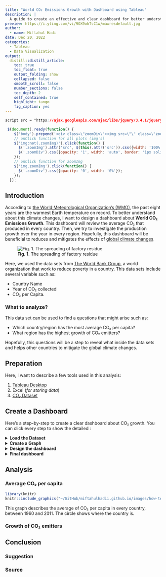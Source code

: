 ```yaml
---
title: "World CO₂ Emissions Growth with Dashboard using Tableau"
description: |
  A guide to create an effective and clear dashboard for better understand average CO₂ in the world using CO₂ dataset. 
preview: https://i.ytimg.com/vi/9OX9ohTcC1w/maxresdefault.jpg
author:
  - name: Miftahul Hadi
date: Dec 20, 2022
categories:
  - Tableau
  - Data Visualization
output:
  distill::distill_article:
    toc: true
    toc_float: true
    output_folding: show
    collapsed: false
    smooth_scroll: false
    number_sections: false
    toc_depth: 2
    self_contained: true
    highlight: tango
    fig_caption: yes
---
```


```css
script src = "https://ajax.googleapis.com/ajax/libs/jquery/3.4.1/jquery.min.js"
```

```js
 $(document).ready(function() {
    $('body').prepend('<div class=\"zoomDiv\"><img src=\"\" class=\"zoomImg\"></div>');
    // onClick function for all plots (img's)
    $('img:not(.zoomImg)').click(function() {
      $('.zoomImg').attr('src', $(this).attr('src')).css({width: '100%'});
      $('.zoomDiv').css({opacity: '1', width: 'auto', border: '1px solid white', borderRadius: '5px', position: 'fixed', top: '50%', left: '50%', marginRight: '-50%', transform: 'translate(-50%, -50%)', boxShadow: '0px 0px 50px #888888', zIndex: '50', overflow: 'auto', maxHeight: '100%'});
    });
    // onClick function for zoomImg
    $('img.zoomImg').click(function() {
      $('.zoomDiv').css({opacity: '0', width: '0%'}); 
    });
  });
```

## Introduction

According to [the World Meteorological Organization's (WMO)](https://public.wmo.int/en/media/press-release/eight-warmest-years-record-witness-upsurge-climate-change-impacts#:~:text=Temperature%3A%20The%20global%20average%20temperature,until%20the%20end%20of%202022.), the past eight years are the warmest Earth temperature on record. To better understand about this climate changes, I want to design a dashboard about **World CO₂ Emissions Growth**. This dashboard will review the average CO₂ that produced in every country. Then, we try to investigate the production growth over the year in every region. Hopefully, this dashboard will be beneficial to reduces and mitigates the effects of [global climate changes](https://www.lse.ac.uk/granthaminstitute/news/economic-co-benefits-of-reducing-co2-emissions-outweigh-the-cost-of-mitigation-for-most-big-emitters/).

![**Fig. 1.** The spreading of factory residue](https://www.sciencealert.com/images/2019-09/processed/agw_topics_1024.jpg)

Here, we used the data sets from [The World Bank Group](http://data.worldbank.org/indicator/EN.ATM.CO2E.PC), a world organization that work to reduce poverty in a country. This data sets include several variable such as:

-   Country Name
-   Year of CO₂ collected
-   CO₂ per Capita.


### What to analyze?

This data set can be used to find a questions that might arise such as:

-   Which country/region has the most average CO₂ per capita?
-   What region has the highest growth of CO₂ emitters?

Hopefully, this questions will be a step to reveal what inside the data sets and helps other countries to mitigate the global climate changes.

## Preparation

Here, I want to describe a few tools used in this analysis:

1. [Tableau Desktop](https://public.tableau.com/app/discover)
2. Excel (*for storing data*)
3. [CO₂ Dataset](http://data.worldbank.org/indicator/EN.ATM.CO2E.PC)


## Create a Dashboard
Here's a step-by-step to create a clear dashboard about CO₂ growth. You can click every step to show the detailed :

<details>
  <summary><b>Load the Dataset</b></summary>

To connect the dataset to Tableau, the step as follows:

* First, open Tableau Public application.
* Then, the first window you see might be like this.

```r
library(knitr)
knitr::include_graphics("~/GitHub/miftahulhadii.github.io/images/how-to-create-dashboard-tableau/connect-dataset-tableau.png")  
```

* Select **Microsoft Excel** (*because our dataset is in excel format*), then locate to the dataset file.
* Next, a lot of sheet inside of dataset will appear. This is Data Source window. 

```r
library(knitr)
knitr::include_graphics("~/GitHub/miftahulhadii.github.io/images/how-to-create-dashboard-tableau/connect-sheet.png")  
```
* Connect the Tableau to useful sheet that already been cleaned. Here, we choose `CO2 Data Cleaned` because the sheet involves metrics needed.
* Last, we can go to worksheet

```r
library(knitr)
knitr::include_graphics("~/GitHub/miftahulhadii.github.io/images/how-to-create-dashboard-tableau/go-to-worksheet.png")  
```

As a preview, here is a view of Tableau project we work on.

```r
library(knitr)
knitr::include_graphics("~/GitHub/miftahulhadii.github.io/images/how-to-create-dashboard-tableau/tableau-project-preview.png")  
```

As the image above, there are three sections that show up, including:

* **Left-side**  = Where the data stored.
* **Middle**     = Tools to refine your data visualization.
* **Right-side** = Place to view your visualization.
</details>

<details>
  <summary><b>Create a Graph</b></summary>
In this section, we want plotting the dataset about CO₂ activity in the World to answers question. 

#### Average CO₂ per Capita
Here's the step to create a clear graph of average CO₂ for every country:

* First, we put the `Country Name` column to **Detail** in Marks pane.

```r
library(knitr)
knitr::include_graphics("~/GitHub/miftahulhadii.github.io/images/how-to-create-dashboard-tableau/1-a-country-name.png")  
```

* A map will appear with the country as a data points.

```r
library(knitr)
knitr::include_graphics("~/GitHub/miftahulhadii.github.io/images/how-to-create-dashboard-tableau/1-b-country-appear.png")  
```

* Then, we calculate the average CO₂ per Capita for every country by **drag** the `CO2 Per Capita (metric tons)` column to **Size** in Marks pane.

```r
library(knitr)
knitr::include_graphics("~/GitHub/miftahulhadii.github.io/images/how-to-create-dashboard-tableau/1-c-avg-co2.png")  
```
 

* Average of CO₂ per Capita will appear with circle size. The larger the circle, the highest average.

```r
library(knitr)
knitr::include_graphics("~/GitHub/miftahulhadii.github.io/images/how-to-create-dashboard-tableau/1-d-country-size.png")  
```

* Then, we can **add a color divergence** on the circle to make the average CO₂ per capita more clear.

```r
library(knitr)
knitr::include_graphics("~/GitHub/miftahulhadii.github.io/images/how-to-create-dashboard-tableau/1-e-country-color.png")  
```

* Then, we can see the divergence of color in the circle. The higher the blue concentrate, higher the average. 

```r
library(knitr)
knitr::include_graphics("~/GitHub/miftahulhadii.github.io/images/how-to-create-dashboard-tableau/1-f-country-blue-divergence.png")  
```

* To make it more clear, we can change the color from Blue to Red-Green.

* Click **Edit Colors**, make the colors reversed, because green indicate low CO₂ and red for high CO₂. Make the center to 4.

```r
library(knitr)
knitr::include_graphics("~/GitHub/miftahulhadii.github.io/images/how-to-create-dashboard-tableau/1-g-country-red-green-divergence.png")  
```

* Make the size of the circle correlated to average CO₂ per Capita.

```r
library(knitr)
knitr::include_graphics("~/GitHub/miftahulhadii.github.io/images/how-to-create-dashboard-tableau/1-h-country-size.png")
```
* Add a border color on circle.

```r
library(knitr)
knitr::include_graphics("~/GitHub/miftahulhadii.github.io/images/how-to-create-dashboard-tableau/1-i-country-circle-border.png")
```

* Change the title and this is the first graph for **Average CO₂ per Capita**.

```r
library(knitr)
knitr::include_graphics("~/GitHub/miftahulhadii.github.io/images/how-to-create-dashboard-tableau/1-first-graph.png")
```


#### CO₂ Production by Region
Here's the step to a viz about CO₂ production over the years:

* First, add a new worksheet for different graph.

```r
library(knitr)
knitr::include_graphics("~/GitHub/miftahulhadii.github.io/images/how-to-create-dashboard-tableau/2-co2-production/1-add-new-worksheet.png")
```

* Add `Region` column on **color marks**.

```r
library(knitr)
knitr::include_graphics("~/GitHub/miftahulhadii.github.io/images/how-to-create-dashboard-tableau/2-co2-production/1-add-region.png")
```

* Then, add `Year` as a columns & `CO2 (kt)` as a rows.

```r
library(knitr)
knitr::include_graphics("~/GitHub/miftahulhadii.github.io/images/how-to-create-dashboard-tableau/2-co2-production/1-add-year-co2.png")
```

* Here's the graph. You see that the year is too crowded.

```r
library(knitr)
knitr::include_graphics("~/GitHub/miftahulhadii.github.io/images/how-to-create-dashboard-tableau/2-co2-production/1-b-show-graph.png")
```

* Make it only per 10 years by ranges.

```r
library(knitr)
knitr::include_graphics("~/GitHub/miftahulhadii.github.io/images/how-to-create-dashboard-tableau/2-co2-production/1-c-change-axis.png")
```

* There you go. Here the graph explain about CO₂ production by Region

```r
library(knitr)
knitr::include_graphics("~/GitHub/miftahulhadii.github.io/images/how-to-create-dashboard-tableau/2-co2-production/1-d-graph.png")
```
Next, we can combine this two graph to design a clear dashboard.
</details>

<details>
  <summary><b>Design the dashboard</b></summary>

In this section, we want to combine two graph we have created into one dashboard. Here's the step:

* First, create a **new dashboard**.

```r
library(knitr)
knitr::include_graphics("~/GitHub/miftahulhadii.github.io/images/how-to-create-dashboard-tableau/3-design-dashboard/1-create-new-dashb.png")
```

* Let's add two graph we've created before by **dragging the sheet** into canvas.

```r
library(knitr)
knitr::include_graphics("~/GitHub/miftahulhadii.github.io/images/how-to-create-dashboard-tableau/3-design-dashboard/2-drag-graph.png")
```

* After dragging two graph. Then, it will looks like this.

```r
library(knitr)
knitr::include_graphics("~/GitHub/miftahulhadii.github.io/images/how-to-create-dashboard-tableau/3-design-dashboard/3-dash-looks.png")
```

* Notice that the legend is kind of confusing. Let's move it into the relevant graph.

* To move the legend, first click **More options**, then choose **Floating**.

```r
library(knitr)
knitr::include_graphics("~/GitHub/miftahulhadii.github.io/images/how-to-create-dashboard-tableau/3-design-dashboard/4-floating-legend.png")
```

* Do this with color divergence legend. Delete the circle legend.

* Then, **remove** the unused container to make the dashboard more clear.

```r
library(knitr)
knitr::include_graphics("~/GitHub/miftahulhadii.github.io/images/how-to-create-dashboard-tableau/3-design-dashboard/5-remove-container.png")
```

</details>


<details>
  <summary><b>Final dashboard</b></summary>

Here's the final dashboard that we have created.

```r
library(knitr)
knitr::include_graphics("~/GitHub/miftahulhadii.github.io/images/how-to-create-dashboard-tableau/3-design-dashboard/6-final-dashboard.png")
```

Now, the legend is tied with each graph. It's give a context to graph and make the dashboard more clear.
</details>

## Analysis
### Average CO₂ per capita

```r
library(knitr)
knitr::include_graphics("~/GitHub/miftahulhadii.github.io/images/how-to-create-dashboard-tableau/4-analysis/1-co-2-avg/1-part-dashboard.png")
```

This graph describes the average of CO₂ per capita in every country, between 1960 and 2011. The circle shows where the country is. 



### Growth of CO₂ emitters




## Conclusion



### Suggestion



### Source


